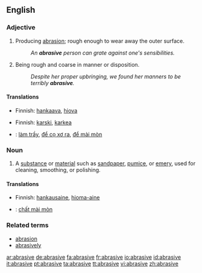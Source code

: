 ==English==

===Adjective===
{{en-adj}}

# Producing [[abrasion]]; rough enough to wear away the outer surface.
#:''An '''abrasive''' person can grate against one's sensibilities.''
# Being rough and coarse in manner or disposition.
#:''Despite her proper upbringing, we found her manners to be terribly '''abrasive'''.''

====Translations====
{{trans-top|producing abrasion; rough}}
*Finnish: [[hankaava]], [[hiova]]
{{trans-mid}}
{{trans-bottom}}

{{trans-top|rough and coarse in manner or disposition}}
*Finnish: [[karski]], [[karkea]]
{{trans-mid}}
{{trans-bottom}}

{{checktrans-top|translations to be checked}}
*{{ttbc|Vietnamese}}: [[làm trầy]], [[để cọ xơ ra]], [[để mài mòn]]
{{checktrans-mid}}
{{checktrans-bottom}}

===Noun===
{{en-noun}}

# A [[substance]] or [[material]] such as [[sandpaper]], [[pumice]], or [[emery]], used for cleaning, smoothing, or polishing.

====Translations====
*Finnish: [[hankausaine]], [[hioma-aine]]

{{checktrans-top}}
*{{ttbc|Vietnamese}}: [[chất mài mòn]]
{{checktrans-bottom}}

===Related terms===
*[[abrasion]]
*[[abrasively]]

[[ar:abrasive]]
[[de:abrasive]]
[[fa:abrasive]]
[[fr:abrasive]]
[[io:abrasive]]
[[id:abrasive]]
[[it:abrasive]]
[[pt:abrasive]]
[[ta:abrasive]]
[[tt:abrasive]]
[[vi:abrasive]]
[[zh:abrasive]]
